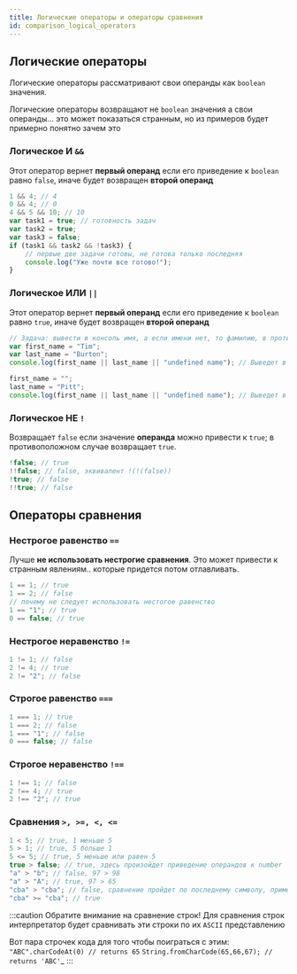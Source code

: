 ```yaml
---
title: Логические операторы и операторы сравнения
id: comparison_logical_operators
---
```


## Логические операторы

Логические операторы рассматривают свои операнды как `boolean` значения.

Логические операторы возвращают не `boolean` значения а свои операнды... это может показаться странным, но из примеров будет примерно понятно зачем это

### Логическое И `&&`

Этот оператор вернет **первый операнд** если его приведение к `boolean` равно `false`, иначе будет возвращен **второй операнд**

```jsx
1 && 4; // 4
0 && 4; // 0
4 && 5 && 10; // 10
var task1 = true; // готовность задач
var task2 = true;
var task3 = false;
if (task1 && task2 && !task3) {
    // первые две задачи готовы, не готова только последняя
    console.log("Уже почти все готово!");
}
```

### Логическое ИЛИ `||`

Этот оператор вернет **первый операнд** если его приведение к `boolean` равно `true`, иначе будет возвращен **второй операнд**

```jsx
// Задача: вывести в консоль имя, а если имени нет, то фамилию, в противном случае, отсутствия обоих выведет надпись "undefined name"
var first_name = "Tim";
var last_name = "Burton";
console.log(first_name || last_name || "undefined name"); // Выведет в консоль "Tim"

first_name = "";
last_name = "Pitt";
console.log(first_name || last_name || "undefined name"); // Выведет в консоль "Pitt"
```

### Логическое НЕ `!`

Возвращает `false` если значение **операнда** можно привести к `true`; в противоположном случае возвращает `true`.

```jsx
!false; // true
!!false; // false, эквивалент !(!(false))
!true; // false
!!true; // false
```

## Операторы сравнения

### Нестрогое равенство `==`

Лучше **не использовать нестрогие сравнения**. Это может привести к странным явлениям.. которые придется потом отлавливать.

```jsx
1 == 1; // true
1 == 2; // false
// почему не следует использовать нестогое равенство
1 == "1"; // true
0 == false; // true
```

### Нестрогое неравенство `!=`

```jsx
1 != 1; // false
2 != 4; // true
2 != "2"; // false
```

### Строгое равенство `===`

```jsx
1 === 1; // true
1 === 2; // false
1 === "1"; // false
0 === false; // false
```

### Строгое неравенство `!==`

```jsx
1 !== 1; // false
2 !== 4; // true
2 !== "2"; // true
```

### Сравнения `>, >=, <, <=`

```jsx
1 < 5; // true, 1 меньше 5
5 > 1; // true, 5 больше 1
5 <= 5; // true, 5 меньше или равен 5
true > false; // true, здесь произойдет приведение операндов к number
"a" > "b"; // false, 97 > 98
"a" > "A"; // true, 97 > 65
"cba" > "cba"; // false, сравнение пройдет по последнему символу, примерно так же как и если бы мы сортировали фамилии в списке
"cba" >= "cba"; // true
```

:::caution
Обратите внимание на сравнение строк! Для сравнения строк интерпретатор будет сравнивать эти строки по их `ASCII` представлению

Вот пара строчек кода для того чтобы поиграться с этим:
`"ABC".charCodeAt(0) // returns 65`
`String.fromCharCode(65,66,67); // returns 'ABC'`_
:::